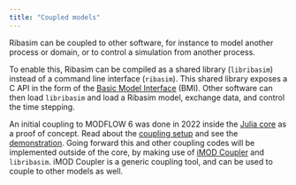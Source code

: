 ```yaml
---
title: "Coupled models"
---
```


Ribasim can be coupled to other software, for instance to model another process or domain,
or to control a simulation from another process.

To enable this, Ribasim can be compiled as a shared library (`libribasim`) instead of a
command line interface (`ribasim`). This shared library exposes a C API in the form of the
[Basic Model Interface](https://bmi.readthedocs.io/) (BMI). Other software can then load
`libribasim` and load a Ribasim model, exchange data, and control the time stepping.

An initial coupling to MODFLOW 6 was done in 2022 inside the [Julia core](../core/) as a
proof of concept. Read about the [coupling setup](modflow.qmd) and see the
[demonstration](modflow-demo.qmd). Going forward this and other coupling codes will be
implemented outside of the core, by making use of
[iMOD Coupler](https://deltares.github.io/iMOD-Documentation/coupler_index.html) and
`libribasim`. iMOD Coupler is a generic coupling tool, and can be used to couple to other
models as well.
